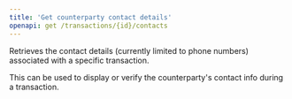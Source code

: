 ```yaml
---
title: 'Get counterparty contact details'
openapi: get /transactions/{id}/contacts
---
```


Retrieves the contact details (currently limited to phone numbers) associated with a specific transaction.

This can be used to display or verify the counterparty's contact info during a transaction.
